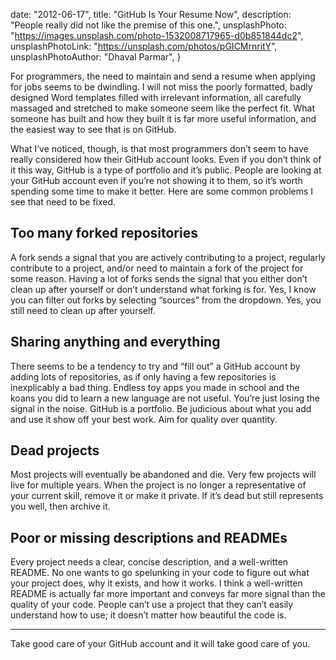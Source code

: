   date: "2012-06-17",
  title: "GitHub Is Your Resume Now",
  description: "People really did not like the premise of this one.",
  unsplashPhoto: "https://images.unsplash.com/photo-1532008717965-d0b851844dc2",
  unsplashPhotoLink: "https://unsplash.com/photos/pGICMrnritY",
  unsplashPhotoAuthor: "Dhaval Parmar",
}

For programmers, the need to maintain and send a resume when applying for jobs seems to be dwindling. I will not miss the poorly formatted, badly designed Word templates filled with irrelevant information, all carefully massaged and stretched to make someone seem like the perfect fit. What someone has built and how they built it is far more useful information, and the easiest way to see that is on GitHub.

What I’ve noticed, though, is that most programmers don’t seem to have really considered how their GitHub account looks. Even if you don’t think of it this way, GitHub is a type of portfolio and it’s public. People are looking at your GitHub account even if you’re not showing it to them, so it’s worth spending some time to make it better. Here are some common problems I see that need to be fixed.

## Too many forked repositories

A fork sends a signal that you are actively contributing to a project, regularly contribute to a project, and/or need to maintain a fork of the project for some reason. Having a lot of forks sends the signal that you either don’t clean up after yourself or don’t understand what forking is for. Yes, I know you can filter out forks by selecting “sources” from the dropdown. Yes, you still need to clean up after yourself.

## Sharing anything and everything

There seems to be a tendency to try and “fill out” a GitHub account by adding lots of repositories, as if only having a few repositories is inexplicably a bad thing. Endless toy apps you made in school and the koans you did to learn a new language are not useful. You’re just losing the signal in the noise. GitHub is a portfolio. Be judicious about what you add and use it show off your best work. Aim for quality over quantity.

## Dead projects

Most projects will eventually be abandoned and die. Very few projects will live for multiple years. When the project is no longer a representative of your current skill, remove it or make it private. If it’s dead but still represents you well, then archive it.

## Poor or missing descriptions and READMEs

Every project needs a clear, concise description, and a well-written README. No one wants to go spelunking in your code to figure out what your project does, why it exists, and how it works. I think a well-written README is actually far more important and conveys far more signal than the quality of your code. People can’t use a project that they can’t easily understand how to use; it doesn’t matter how beautiful the code is.

---

Take good care of your GitHub account and it will take good care of you.
